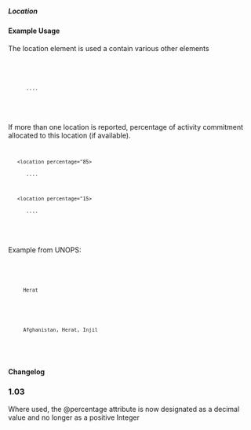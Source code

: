===== Location ===== 
{{for revison 1.02}}

==== Example Usage ====
The location element is used a contain various other elements
<code xml>
    <location>
       ....
    </location>
</code>

If more than one location is reported, percentage of activity commitment allocated to this location (if available).
<code xml>
    <location percentage="85>
       ....
    </location>
    <location percentage="15>
       ....
    </location>
</code>

Example from UNOPS:

<code xml>
<location>
      <name>Herat</name>
      <coordinates latitude="34.341944400000003000" longitude="62.203055599999971000" precision="2" />
      <location-type code="PPL" />
      <administrative country="AF">Afghanistan, Herat, Injil</administrative>
    </location>
</code>

==== Changelog ====
===1.03===
Where used, the @percentage attribute is now designated as a decimal value and no longer as a positive Integer